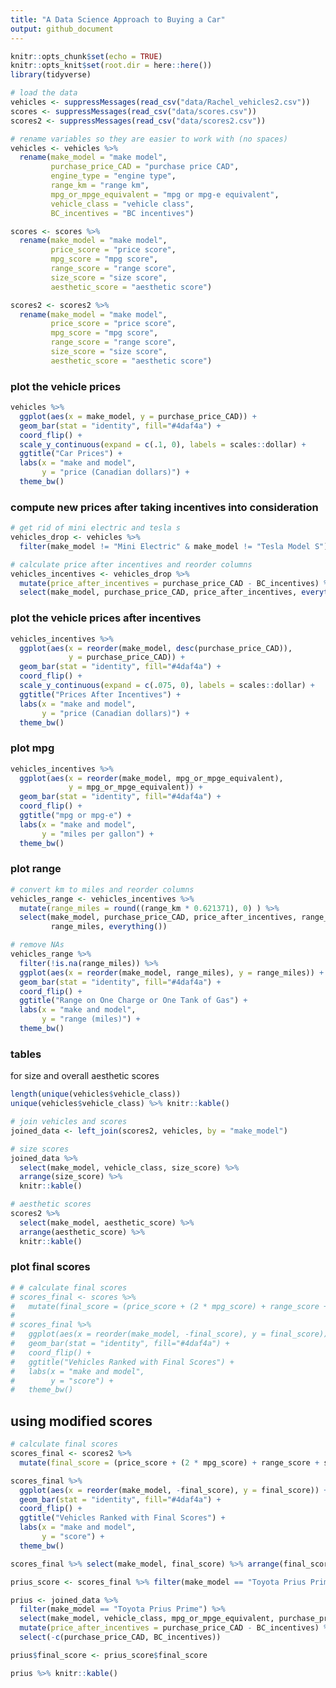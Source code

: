 ```yaml
---
title: "A Data Science Approach to Buying a Car"
output: github_document
---
```


```r
knitr::opts_chunk$set(echo = TRUE)
knitr::opts_knit$set(root.dir = here::here())
library(tidyverse)
```

```r
# load the data
vehicles <- suppressMessages(read_csv("data/Rachel_vehicles2.csv"))
scores <- suppressMessages(read_csv("data/scores.csv"))
scores2 <- suppressMessages(read_csv("data/scores2.csv"))
```

```r
# rename variables so they are easier to work with (no spaces)
vehicles <- vehicles %>% 
  rename(make_model = "make model",
         purchase_price_CAD = "purchase price CAD",
         engine_type = "engine type",
         range_km = "range km",
         mpg_or_mpge_equivalent = "mpg or mpg-e equivalent",
         vehicle_class = "vehicle class",
         BC_incentives = "BC incentives")

scores <- scores %>% 
  rename(make_model = "make model",
         price_score = "price score",
         mpg_score = "mpg score",
         range_score = "range score",
         size_score = "size score",
         aesthetic_score = "aesthetic score")

scores2 <- scores2 %>% 
  rename(make_model = "make model",
         price_score = "price score",
         mpg_score = "mpg score",
         range_score = "range score",
         size_score = "size score",
         aesthetic_score = "aesthetic score")
```

### plot the vehicle prices

```r
vehicles %>% 
  ggplot(aes(x = make_model, y = purchase_price_CAD)) +
  geom_bar(stat = "identity", fill="#4daf4a") +
  coord_flip() +
  scale_y_continuous(expand = c(.1, 0), labels = scales::dollar) +
  ggtitle("Car Prices") +
  labs(x = "make and model",
       y = "price (Canadian dollars)") +
  theme_bw()
```

### compute new prices after taking incentives into consideration

```r
# get rid of mini electric and tesla s
vehicles_drop <- vehicles %>% 
  filter(make_model != "Mini Electric" & make_model != "Tesla Model S")

# calculate price after incentives and reorder columns
vehicles_incentives <- vehicles_drop %>%
  mutate(price_after_incentives = purchase_price_CAD - BC_incentives) %>% 
  select(make_model, purchase_price_CAD, price_after_incentives, everything())
```

### plot the vehicle prices after incentives

```r
vehicles_incentives %>% 
  ggplot(aes(x = reorder(make_model, desc(purchase_price_CAD)), 
             y = purchase_price_CAD)) +
  geom_bar(stat = "identity", fill="#4daf4a") +
  coord_flip() +
  scale_y_continuous(expand = c(.075, 0), labels = scales::dollar) +
  ggtitle("Prices After Incentives") +
  labs(x = "make and model",
       y = "price (Canadian dollars)") +
  theme_bw()
```

### plot mpg

```r
vehicles_incentives %>% 
  ggplot(aes(x = reorder(make_model, mpg_or_mpge_equivalent), 
             y = mpg_or_mpge_equivalent)) +
  geom_bar(stat = "identity", fill="#4daf4a") +
  coord_flip() +
  ggtitle("mpg or mpg-e") +
  labs(x = "make and model",
       y = "miles per gallon") +
  theme_bw()
```

### plot range

```r
# convert km to miles and reorder columns
vehicles_range <- vehicles_incentives %>% 
  mutate(range_miles = round((range_km * 0.621371), 0) ) %>% 
  select(make_model, purchase_price_CAD, price_after_incentives, range_km, 
         range_miles, everything())

# remove NAs
vehicles_range %>% 
  filter(!is.na(range_miles)) %>% 
  ggplot(aes(x = reorder(make_model, range_miles), y = range_miles)) +
  geom_bar(stat = "identity", fill="#4daf4a") +
  coord_flip() +
  ggtitle("Range on One Charge or One Tank of Gas") +
  labs(x = "make and model",
       y = "range (miles)") +
  theme_bw()
```

### tables
for size and overall aesthetic scores

```r
length(unique(vehicles$vehicle_class))
unique(vehicles$vehicle_class) %>% knitr::kable()

# join vehicles and scores
joined_data <- left_join(scores2, vehicles, by = "make_model")

# size scores
joined_data %>% 
  select(make_model, vehicle_class, size_score) %>% 
  arrange(size_score) %>% 
  knitr::kable()
```

```r
# aesthetic scores
scores2 %>% 
  select(make_model, aesthetic_score) %>% 
  arrange(aesthetic_score) %>% 
  knitr::kable()
```

### plot final scores

```r
# # calculate final scores
# scores_final <- scores %>% 
#   mutate(final_score = (price_score + (2 * mpg_score) + range_score + size_score + aesthetic_score) / 5)
# 
# scores_final %>% 
#   ggplot(aes(x = reorder(make_model, -final_score), y = final_score)) +
#   geom_bar(stat = "identity", fill="#4daf4a") +
#   coord_flip() +
#   ggtitle("Vehicles Ranked with Final Scores") +
#   labs(x = "make and model",
#        y = "score") +
#   theme_bw()
```

## using modified scores

```r
# calculate final scores
scores_final <- scores2 %>% 
  mutate(final_score = (price_score + (2 * mpg_score) + range_score + size_score + aesthetic_score) / 5)

scores_final %>% 
  ggplot(aes(x = reorder(make_model, -final_score), y = final_score)) +
  geom_bar(stat = "identity", fill="#4daf4a") +
  coord_flip() +
  ggtitle("Vehicles Ranked with Final Scores") +
  labs(x = "make and model",
       y = "score") +
  theme_bw()
```

```r
scores_final %>% select(make_model, final_score) %>% arrange(final_score) %>% knitr::kable()

prius_score <- scores_final %>% filter(make_model == "Toyota Prius Prime") %>% select(final_score)

prius <- joined_data %>% 
  filter(make_model == "Toyota Prius Prime") %>% 
  select(make_model, vehicle_class, mpg_or_mpge_equivalent, purchase_price_CAD, BC_incentives) %>% 
  mutate(price_after_incentives = purchase_price_CAD - BC_incentives) %>% 
  select(-c(purchase_price_CAD, BC_incentives))

prius$final_score <- prius_score$final_score

prius %>% knitr::kable()
```







